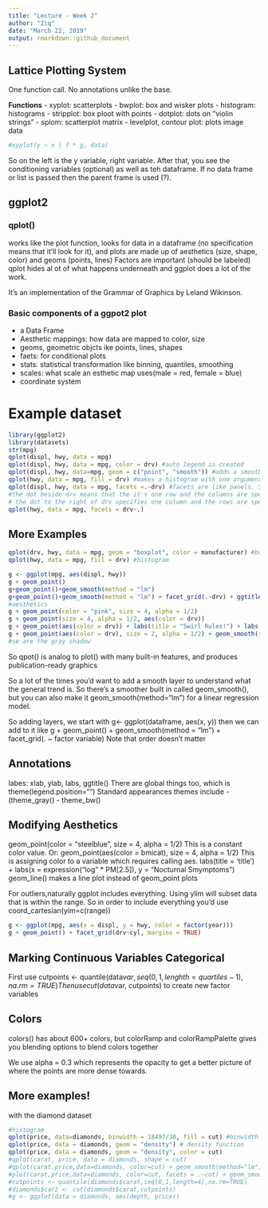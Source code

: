 ```yaml
---
title: "Lecture - Week 2"
author: "Ziq"
date: "March 22, 2019"
output: rmarkdown::github_document
---
```


## Lattice Plotting System

One function call. No annotations unlike the base.

**Functions**
- xyplot: scatterplots
- bwplot: box and wisker plots
- histogram: histograms
- stripplot: box ploot with points
- dotplot: dots on "violin strings"
- splom: scatterplot matrix
- levelplot, contour plot: plots image data

```r
#xyplot(y ~ x | f * g, data)
``` 

So on the left is the y variable, right variable. After that, you see the conditioning variables (optional) as well as teh dataframe. If no data frame or list is passed then the parent frame is used (?).

## ggplot2

### qplot()
works like the plot function, looks for data in a dataframe (no specification means that it'll look for it), and plots are made up of aesthetics (size, shape, color) and geoms (points, lines)
Factors are important (should be labeled)
qplot hides al ot of what happens underneath and ggplot does a lot of the work.

It's an implementation of the Grammar of Graphics by Leland Wikinson.

### Basic components of a ggpot2 plot

- a Data Frame
- Aesthetic mappings: how data are mapped to color, size
- geoms, geometric objcts ike points, lines, shapes
- faets: for conditional plots
- stats: statistical transformation like binning, quantiles, smoothing
- scales: what scale an esthetic map uses(male = red, female = blue)
- coordinate system

# Example dataset

```r
library(ggplot2)
library(datasets)
str(mpg)
qplot(displ, hwy, data = mpg)
qplot(displ, hwy, data = mpg, color = drv) #auto legend is created
qplot(displ, hwy, data=mpg, geom = c("point", "smooth")) #adds a smooth line for trends
qplot(hwy, data = mpg, fill = drv) #makes a histogram with one argument, fills by factor colors
qplot(displ, hwy, data = mpg, facets =.~drv) #facets are like panels. So here we can split it into different plotss
#the dot beside drv means that the it's one row and the columns are specified by drv
# the dot to the right of drv specifies one column and the rows are specified by drv
qplot(hwy, data = mpg, facets = drv~.)
```

## More Examples
```r
qplot(drv, hwy, data = mpg, geom = "boxplot", color = manufacturer) #boxplot
qplot(hwy, data = mpg, fill = drv) #histogram
```

```r
g <- ggplot(mpg, aes(displ, hwy))
g + geom_point()
g+geom_point()+geom_smooth(method = "lm")
g+geom_point()+geom_smooth(method = "lm") + facet_grid(.~drv) + ggtitle("Swirl Rules!")
#aesthetics
g + geom_point(color = "pink", size = 4, alpha = 1/2)
g + geom_point(size = 4, alpha = 1/2, aes(color = drv))
g + geom_point(aes(color = drv)) + labs(title = "Swirl Rules!") + labs(x = "Displacement", y = "Hwy Mileage")
g + geom_point(aes(color = drv), size = 2, alpha = 1/2) + geom_smooth(size = 4, linetype = 3, method = "lm", se = FALSE)
#se are the gray shadow
```


So qpot() is analog to plot() with many built-in features, and produces publication-ready graphics

So a lot of the times you'd want to add a smooth layer to understand what the general trend is. So there's a smoother built in called geom_smooth(), but you can also make it geom_smooth(method="lm") for a linear regression model.

So adding layers, we start with g<- ggplot(dataframe, aes(x, y))
then we can add to it like g + geom_point() + geom_smooth(method = "lm") + facet_grid(. ~ factor variable)
Note that order doesn't matter

## Annotations

labes: xlab, ylab, labs, ggtitle()
There are global things too, which is theme(legend.position="")
Standard appearances themes include
- (theme_gray()
- theme_bw()

## Modifying Aesthetics
geom_point(color = "steelblue", size = 4, alpha = 1/2) This is a constant color value. Or:
geom_point(aes(color = bmicat), size = 4, alpha = 1/2) This is assigning color to a variable which requires calling aes.
labs(title = 'title') + labs(x = expression("log " * PM[2.5]), y = "Nocturnal Smymptoms")
geom_line() makes a line plot instead of geom_point plots

For outliers,naturally ggplot includes everything. Using ylim will subset data that is within the range. So in order to include everything you'd use coord_cartesian(yim=c(range))

```r
g <- ggplot(mpg, aes(x = displ, y = hwy, color = factor(year)))
g + geom_point() + facet_grid(drv~cyl, margins = TRUE)
```


## Marking Continuous Variables Categorical

First use cutpoints <- quantile(data$var, seq(0, 1, lenghth = quartiles - 1), na.rm = TRUE)
Then use cut(data$var, cutpoints) to create new factor variables

## Colors

colors() has about 600+ colors, but colorRamp and colorRampPalette gives you blending options to blend colors together

We use alpha = 0.3 which represents the opacity to get a better picture of where the points are more dense towards.

## More examples!
with the diamond dataset

```r
#histogram
qplot(price, data=diamonds, binwidth = 18497/30, fill = cut) #binwidth should be range/30
qplot(price, data = diamonds, geom = "density") # density function
qplot(price, data = diamonds, geom = "density", color = cut)
#qplot(carat, price, data = diamonds, shape = cut)
#qplot(carat,price,data=diamonds, color=cut) + geom_smooth(method="lm")
#plot(carat,price,data=diamonds, color=cut, facets = .~cut) + geom_smooth(method="lm")
#cutpoints <- quantile(diamonds$carat,seq(0,1,length=4),na.rm=TRUE)
#diamonds$car2 <- cut(diamonds$carat,cutpoints)
#g <- ggplot(data = diamonds, aes(depth, price))
```

